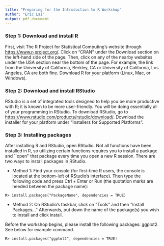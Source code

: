 ```yaml
---
title: "Preparing for the Introduction to R Workshop"
author: "Eric Lai"
output: pdf_document
---
```


### Step 1: Download and install R
First, visit The R Project for Statistical Computing's website through <https://www.r-project.org/>. Click on "CRAN" under the Download section on the left-hand side of the page. Then, click on any of the nearby websites under the USA section near the bottom of the page. For example, the link from the University of California, Berkley, CA or University of California, Los Angeles, CA are both fine. Download R for your platform (Linux, Mac, or Windows).


### Step 2: Download and install RStudio
RStudio is a set of integrated tools designed to help you be more productive with R; it is known to be more user-friendly. You will be doing essentially all of your programming in RStudio. To download RStudio, go to <https://www.rstudio.com/products/rstudio/download/>. Download the installer for your platform under "Installers for Supported Platforms".

### Step 3: Installing packages
After installing R and RStudio, open RStudio. Not all functions have been installed in R, so utilizing certain functions requires you to install a package and ``open'' that package every time you open a new R session. There are two ways to install packages in RStudio.

* Method 1: Find your console (for first-time R users, the console is located at the bottom-left of RStudio's interface). Then type the following code and press Ctrl + Enter or Run (the quotation marks are needed between the package name):

```
R> install.packages("PackageName", dependencies = TRUE)
```

* Method 2: On RStudio's taskbar, click on "Tools" and then "Install Packages..." Afterwards, put down the name of the package(s) you wish to install and click install.

Before the workshop begins, please install the following packages: ggplot2. See below for example command.

```
R> install.packages("ggplot2", dependencies = TRUE)
```
